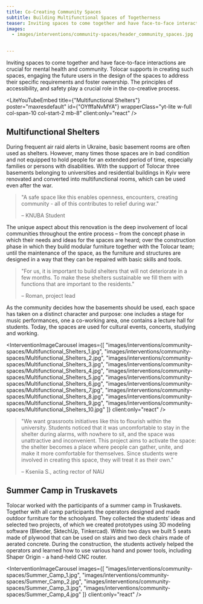 ```yaml
---
title: Co-Creating Community Spaces
subtitle: Building Multifunctional Spaces of Togetherness
teaser: Inviting spaces to come together and have face-to-face interactions are crucial for mental health and community. Tolocar supports in creating such spaces, engaging the future users in the design of the spaces to address their specific requirements and foster ownership. The principles of accessibility, and safety play a crucial role in the co-creative process.
images:
  - images/interventions/community-spaces/header_community_spaces.jpg

  
---
```


Inviting spaces to come together and have face-to-face interactions are crucial for mental health and community. Tolocar supports in creating such spaces, engaging the future users in the design of the spaces to address their specific requirements and foster ownership. The principles of accessibility, and safety play a crucial role in the co-creative process. 

<LiteYouTubeEmbed
  title={"Multifunctional Shelters"}
  poster="maxresdefault"
  id={"OYfffaNvMYA"}
  wrapperClass="yt-lite w-full col-span-10 col-start-2 mb-8"
  client:only="react"
/>

## Multifunctional Shelters
During frequent air raid alerts in Ukraine, basic basement rooms are often used as shelters. However, many times those spaces are in bad condition and not equipped to hold people for an extended period of time, especially families or persons with disabilities. With the support of Tolocar three basements belonging to universities and residential buildings in Kyiv were renovated and converted into multifunctional rooms, which can be used even after the war.

> "A safe space like this enables openness, encounters, creating community - all of this contributes to relief during war."
> 
> – KNUBA Student


The unique aspect about this renovation is the deep involvement of local communities throughout the entire process – from the concept phase in which their needs and ideas for the spaces are heard; over the construction phase in which they build modular furniture together with the Tolocar team; until the maintenance of the space, as the furniture and structures are designed in a way that they can be repaired with basic skills and tools.

> "For us, it is important to build shelters that will not deteriorate in a few months. To make these shelters sustainable we fill them with functions that are important to the residents."
> 
> – Roman, project lead

As the community decides how the basements should be used, each space has taken on a distinct character and purpose: one includes a stage for music performances, one a сo-working area, one contains a lecture hall for students. Today, the spaces are used for cultural events, concerts, studying and working.

<InterventionImageCarousel
  images={[
    "images/interventions/community-spaces/Multifunctional_Shelters_1.jpg",
    "images/interventions/community-spaces/Multifunctional_Shelters_2.jpg",
    "images/interventions/community-spaces/Multifunctional_Shelters_3.jpg",
    "images/interventions/community-spaces/Multifunctional_Shelters_4.jpg",
    "images/interventions/community-spaces/Multifunctional_Shelters_5.jpg",
    "images/interventions/community-spaces/Multifunctional_Shelters_6.jpg",
    "images/interventions/community-spaces/Multifunctional_Shelters_7.jpg",
    "images/interventions/community-spaces/Multifunctional_Shelters_8.jpg",
    "images/interventions/community-spaces/Multifunctional_Shelters_9.jpg",
    "images/interventions/community-spaces/Multifunctional_Shelters_10.jpg"
  ]}
  client:only="react"
/>


> "We want grassroots initiatives like this to flourish within the university. Students noticed that it was uncomfortable to stay in the shelter during alarms, with nowhere to sit, and the space was unattractive and inconvenient. This project aims to activate the space: the shelter becomes a place where people can gather, unite, and make it more comfortable for themselves. Since students were involved in creating this space, they will treat it as their own."
> 
> – Kseniia S., acting rector of NAU


## Summer Camp in Truskavets
Tolocar worked with the participants of a summer camp in Truskavets. Together with all camp participants the operators designed and made outdoor furniture for the schoolyard. They collected the students’ ideas and selected two projects, of which we created prototypes using 3D modeling software (Blender, SktechUp, Tinkercad). Within two days we built 5 seats made of plywood that can be used on stairs and two deck chairs made of aerated concrete. During the construction, the students actively helped the operators and learned how to use various hand and power tools, including Shaper Origin - a hand-held CNC router. 

<InterventionImageCarousel
  images={[
    "images/interventions/community-spaces/Summer_Camp_1.jpg",
    "images/interventions/community-spaces/Summer_Camp_2.jpg",
    "images/interventions/community-spaces/Summer_Camp_3.jpg",
    "images/interventions/community-spaces/Summer_Camp_4.jpg"
  ]}
  client:only="react"
/>

